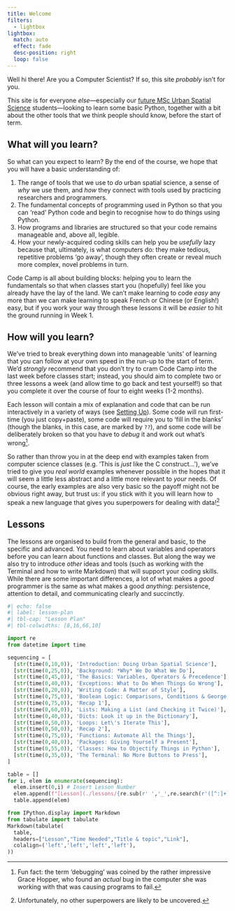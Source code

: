 ```yaml
---
title: Welcome
filters:
  - lightbox
lightbox:
  match: auto
  effect: fade
  desc-position: right
  loop: false
---
```


Well hi there! Are you a Computer Scientist? If so, this site _probably_ isn't for you.

This site is for everyone _else_---especially our [future MSc Urban Spatial Science](https://www.ucl.ac.uk/bartlett/casa/study/msc-urban-spatial-science) students---looking to learn some basic Python, together with a bit about the other tools that we think people should know, before the start of term.

## What will you learn?

So what can you expect to learn? By the end of the course, we hope that you will have a basic understanding of:

1. The range of tools that we use to _do_ urban spatial science, a sense of _why_ we use them, and _how_ they connect with tools used by practicing researchers and programmers. 
2. The fundamental concepts of programming used in Python so that you can 'read' Python code and begin to recognise how to do things using Python.
3. How programs and libraries are structured so that your code remains manageable and, above all, legible.
4. How your newly-acquired coding skills can help you be _usefully_ lazy because that, ultimately, is what computers do: they make tedious, repetitive problems 'go away', though they often create or reveal much more complex, novel problems in turn.

Code Camp is all about building blocks: helping you to learn the fundamentals so that when classes start you (hopefully) feel like you already have the lay of the land. We can't make learning to code _easy_ any more than we can make learning to speak French or Chinese (or English!) easy, but if you work your way through these lessons it will be _easier_ to hit the ground running in Week 1.

## How will you learn?

We've tried to break everything down into manageable 'units' of learning that you can follow at your own speed in the run-up to the start of term. We'd _strongly_ recommend that you don't try to cram Code Camp into the last week before classes start; instead, you should aim to complete two or three lessons a week (and allow time to go back and test yourself!) so that you complete it over the course of four to eight weeks (1-2 months).

Each lesson will contain a mix of explanation and code that can be run interactively in a variety of ways (see [Setting Up](./setup/index.qmd)). Some code will run first-time (you just copy+paste), some code will require you to 'fill in the blanks' (though the blanks, in this case, are marked by `??`), and some code will be deliberately broken so that you have to _debug_ it and work out what's wrong^[Fun fact: the term 'debugging' was coined by the rather impressive Grace Hopper, who found an _actual_ bug in the computer she was working with that was causing programs to fail.].

So rather than throw you in at the deep end with examples taken from computer science classes (e.g. 'This is _just_ like the C construct...'), we've tried to give you _real world_ examples whenever possible in the hopes that it will seem a little less abstract and a little more relevant to _your_ needs. Of course, the early examples are also very basic so the payoff might not be obvious right away, but trust us: if you stick with it you will learn how to speak a new language that gives you superpowers for dealing with data!^[Unfortunately, no other superpowers are likely to be uncovered.]

## Lessons

The lessons are organised to build from the general and basic, to the specific and advanced. You need to learn about variables and operators before you can learn about functions and classes. But along the way we also try to introduce _other_ ideas and tools (such as working with the Terminal and how to write Markdown) that will support your coding skills. While there are some important differences, a lot of what makes a _good_ programmer is the same as what makes a good _anything_: persistence, attention to detail, and communicating clearly and succinctly.

```python
#| echo: false
#| label: lesson-plan
#| tbl-cap: "Lesson Plan"
#| tbl-colwidths: [8,16,66,10]

import re
from datetime import time

sequencing = [
  [str(time(0,10,0)), 'Introduction: Doing Urban Spatial Science'],
  [str(time(0,25,0)), 'Background: *Why* We Do What We Do'],
  [str(time(0,45,0)), 'The Basics: Variables, Operators & Precedence'],
  [str(time(0,40,0)), 'Exceptions: What to Do When Things Go Wrong'],
  [str(time(0,20,0)), 'Writing Code: A Matter of Style'],
  [str(time(0,75,0)), 'Boolean Logic: Comparisons, Conditions & George Boole'],
  [str(time(0,75,0)), 'Recap 1'],
  [str(time(0,60,0)), 'Lists: Making a List (and Checking it Twice)'],
  [str(time(0,40,0)), 'Dicts: Look it up in the Dictionary'],
  [str(time(0,50,0)), 'Loops: Let\'s Iterate This'],
  [str(time(0,50,0)), 'Recap 2'],
  [str(time(0,75,0)), 'Functions: Automate All the Things'],
  [str(time(0,40,0)), 'Packages: Giving Yourself a Present'],
  [str(time(0,55,0)), 'Classes: How to Objectify Things in Python'],
  [str(time(0,35,0)), 'The Terminal: No More Buttons to Press'],
]

table = []
for i, elem in enumerate(sequencing):
  elem.insert(0,i) # Insert Lesson Number
  elem.append(f"[Lesson](./lessons/{re.sub(r' ','_',re.search(r'([^:]+)',elem[2]).group(1))}.qmd)")
  table.append(elem)

from IPython.display import Markdown
from tabulate import tabulate
Markdown(tabulate(
  table,
  headers=["Lesson","Time Needed","Title & topic","Link"],
  colalign=('left','left','left','left'),
))
```
